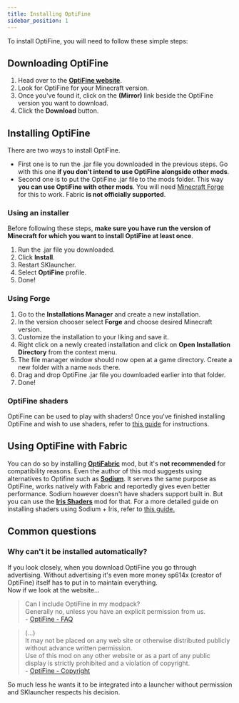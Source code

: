 ```yaml
---
title: Installing OptiFine
sidebar_position: 1
---
```


To install OptiFine, you will need to follow these simple steps:

## Downloading OptiFine
1. Head over to the **[OptiFine website](https://optifine.net)**.
2. Look for OptiFine for your Minecraft version.
3. Once you've found it, click on the **(Mirror)** link beside the OptiFine version you want to download.
4. Click the **Download** button.

## Installing OptiFine
There are two ways to install OptiFine.

* First one is to run the .jar file you downloaded in the previous steps. Go with this one **if you don't intend to use OptiFine alongside other mods**.
* Second one is to put the OptiFine .jar file to the mods folder. This way **you can use OptiFine with other mods**. You will need [Minecraft Forge](https://files.minecraftforge.net) for this to work. Fabric **is not officially supported**.

### Using an installer
Before following these steps, **make sure you have run the version of Minecraft for which you want to install OptiFine at least once**.
1. Run the .jar file you downloaded.
2. Click **Install**.
3. Restart SKlauncher.
4. Select **OptiFine** profile.
5. Done!

### Using Forge
1. Go to the **Installations Manager** and create a new installation.
2. In the version chooser select **Forge** and choose desired Minecraft version.
3. Customize the installation to your liking and save it.
4. Right click on a newly created installation and click on **Open Installation Directory** from the context menu.
5. The file manager window should now open at a game directory. Create a new folder with a name `mods` there.
6. Drag and drop OptiFine .jar file you downloaded earlier into that folder.
7. Done!

### OptiFine shaders
OptiFine can be used to play with shaders! Once you've finished installing OptiFine and wish to use shaders, refer to [this guide](/docs/modding/shaders.mdx/#installing-optifine-shaders) for instructions.

## Using OptiFine with Fabric
You can do so by installing **[OptiFabric](https://www.curseforge.com/minecraft/mc-mods/optifabric)** mod, 
but it's **<span className="text--danger">not recommended</span>** for compatibility reasons. Even the author of this mod suggests using alternatives to Optifine such as **[Sodium](https://modrinth.com/mod/sodium)**. 
It serves the same purpose as OptiFine, works natively with Fabric and reportedly gives even better performance. Sodium however doesn't have shaders support built in. But you can use the **[Iris Shaders](https://modrinth.com/mod/Iris)** mod for that. 
For a more detailed guide on installing shaders using Sodium + Iris, refer to [this guide.](/docs/modding/shaders.mdx/#installing-shaders-through-iris)

## Common questions
### Why can't it be installed automatically?
If you look closely, when you download OptiFine you go through advertising. Without advertising it's even more money sp614x (creator of OptiFine) itself has to put in to maintain everything.\
Now if we look at the website...

> Can I include OptiFine in my modpack?\
> Generally no, unless you have an explicit permission from us.\
> \- [OptiFine - FAQ](https://optifine.net/faq)

> (...)\
> It may not be placed on any web site or otherwise distributed publicly without advance written permission.\
> Use of this mod on any other website or as a part of any public display is strictly prohibited and a violation of copyright.\
> \- [OptiFine - Copyright](https://optifine.net/copyright)

So much less he wants it to be integrated into a launcher without permission and SKlauncher respects his decision.
